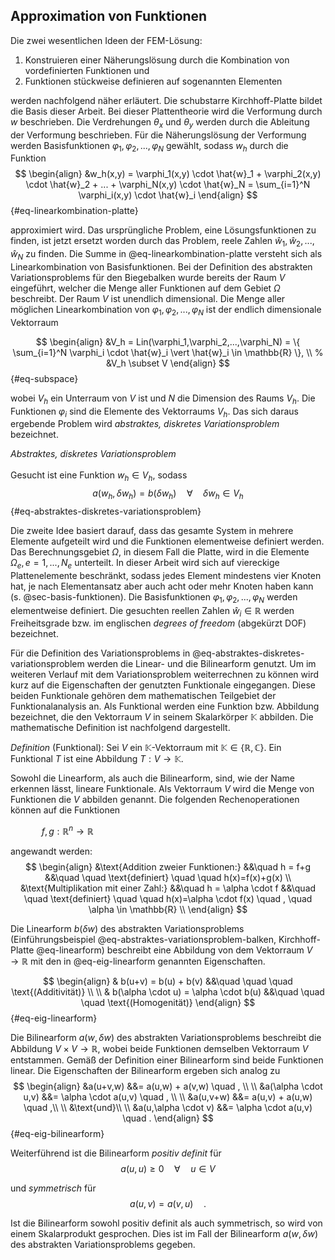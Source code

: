 
## Approximation von Funktionen {#sec-approximation-funktionen}

Die zwei wesentlichen Ideen der FEM-Lösung:

1. Konstruieren einer Näherungslösung durch die Kombination von vordefinierten Funktionen und
2. Funktionen stückweise definieren auf sogenannten Elementen

werden nachfolgend näher erläutert. Die schubstarre Kirchhoff-Platte bildet die Basis dieser Arbeit. Bei dieser Plattentheorie wird die Verformung durch $w$ beschrieben. Die Verdrehungen $\theta_x$ und $\theta_y$ werden durch die Ableitung der Verformung beschrieben. Für die Näherungslösung der Verformung werden Basisfunktionen $\varphi_1, \varphi_2,...,\varphi_N$ gewählt, sodass $w_h$ durch die Funktion
$$
\begin{align}
&w_h(x,y) = \varphi_1(x,y) \cdot \hat{w}_1 +  \varphi_2(x,y) \cdot \hat{w}_2 + ... + \varphi_N(x,y) \cdot \hat{w}_N = \sum_{i=1}^N \varphi_i(x,y) \cdot \hat{w}_i 
\end{align}
$${#eq-linearkombination-platte}

approximiert wird. Das ursprüngliche Problem, eine Lösungsfunktionen zu finden, ist jetzt ersetzt worden durch das Problem, reele Zahlen $\hat{w}_1, \hat{w}_2,...,\hat{w}_N$ zu finden. Die Summe in @eq-linearkombination-platte versteht sich als Linearkombination von Basisfunktionen. Bei der Definition des abstrakten Variationsproblems für den Biegebalken wurde bereits der Raum $V$ eingeführt, welcher die Menge aller Funktionen auf dem Gebiet $\Omega$ beschreibt. Der Raum $V$ ist unendlich dimensional. Die Menge aller möglichen Linearkombination von $\varphi_1, \varphi_2,...,\varphi_N$ ist der endlich dimensionale Vektorraum 

$$
\begin{align}
&V_h = Lin(\varphi_1,\varphi_2,...,\varphi_N) = \{ \sum_{i=1}^N \varphi_i \cdot \hat{w}_i \vert \hat{w}_i \in \mathbb{R} \}, \\
% &V_h \subset V
\end{align}
$${#eq-subspace}

wobei $V_h$ ein Unterraum von $V$ ist und $N$ die Dimension des Raums $V_h$. Die Funktionen $\varphi_i$ sind die Elemente des Vektorraums $V_h$. Das sich daraus ergebende Problem wird _abstraktes, diskretes Variationsproblem_ bezeichnet.

::: {.block fill="luma(230)" inset="8pt" radius="4pt"}

*Abstraktes, diskretes Variationsproblem* 
\
\
Gesucht ist eine Funktion $w_h \in V_h$, sodass 
$$
a(w_h, \delta w_h)= b(\delta w_h) \quad \forall \quad \delta w_h \in V_h
$${#eq-abstraktes-diskretes-variationsproblem}

:::

Die zweite Idee basiert darauf, dass das gesamte System in mehrere Elemente aufgeteilt wird und die Funktionen elementweise definiert werden. Das Berechnungsgebiet $\Omega$, in diesem Fall die Platte, wird in die Elemente $\Omega_e, e = 1,...,N_e$ unterteilt. In dieser Arbeit wird sich auf viereckige Plattenelemente beschränkt, sodass jedes Element mindestens vier Knoten hat, je nach Elementansatz aber auch acht oder mehr Knoten haben kann (s. @sec-basis-funktionen). Die Basisfunktionen $\varphi_1, \varphi_2,...,\varphi_N$ werden elementweise definiert. Die gesuchten reellen Zahlen $\hat{w}_i \in \mathbb{R}$ werden Freiheitsgrade bzw. im englischen _degrees of freedom_ (abgekürzt DOF) bezeichnet.


Für die Definition des Variationsproblems in @eq-abstraktes-diskretes-variationsproblem werden die Linear- und die Bilinearform genutzt. Um im weiteren Verlauf mit dem Variationsproblem weiterrechnen zu können wird kurz auf die Eigenschaften der genutzten Funktionale eingegangen. Diese beiden Funktionale gehören dem mathematischen Teilgebiet der Funktionalanalysis an. Als Funktional werden eine Funktion bzw. Abbildung bezeichnet, die den Vektorraum $V$ in seinem Skalarkörper $\mathbb{K}$ abbilden. Die mathematische Definition ist nachfolgend dargestellt.

::: {.block fill="luma(230)" inset="8pt" radius="4pt"}
_Definition_ (Funktional): Sei $V$ ein $\mathbb{K}$-Vektorraum mit $\mathbb{K} \in \{ \mathbb{R},\mathbb{C} \}$. Ein Funktional $T$ ist eine Abbildung $T:V \to \mathbb{K}$.
:::

Sowohl die Linearform, als auch die Bilinearform, sind, wie der Name erkennen lässt, lineare Funktionale. Als Vektorraum $V$ wird die Menge von Funktionen die $V$ abbilden genannt. Die folgenden Rechenoperationen können auf die Funktionen

$\quad \quad \quad f,g: \mathbb{R}^n \to \mathbb{R}$

angewandt werden:
$$
\begin{align}
&\text{Addition zweier Funktionen:} &&\quad h = f+g &&\quad \quad \text{definiert} \quad \quad h(x)=f(x)+g(x) \\
&\text{Multiplikation mit einer Zahl:} &&\quad h = \alpha \cdot f &&\quad \quad \text{definiert} \quad \quad h(x)=\alpha \cdot f(x) \quad , \quad \alpha \in \mathbb{R} \\
\end{align}
$$

Die Linearform $b(\delta w)$ des abstrakten Variationsproblems (Einführungsbeispiel @eq-abstraktes-variationsproblem-balken, Kirchhoff-Platte @eq-linearform) beschreibt eine Abbildung von dem Vektorraum $V \to \mathbb{R}$ mit den in @eq-eig-linearform genannten Eigenschaften.

$$
\begin{align}
& b(u+v) = b(u) + b(v) &&\quad \quad \quad \text{(Additivität)} \\
\\
& b(\alpha \cdot u) = \alpha \cdot b(u) &&\quad \quad \quad \text{(Homogenität)}
\end{align}
$${#eq-eig-linearform}

Die Bilinearform $a(w,\delta w)$ des abstrakten Variationsproblems beschreibt die Abbildung $V \times V \to \mathbb{R}$, wobei beide Funktionen demselben Vektorraum $V$ entstammen. Gemäß der Definition einer Bilinearform sind beide Funktionen linear. Die Eigenschaften der Bilinearform ergeben sich analog zu 
$$
\begin{align}
&a(u+v,w) &&= a(u,w) + a(v,w) \quad , \\
\\
&a(\alpha \cdot u,v) &&= \alpha \cdot a(u,v) \quad , \\
\\
&a(u,v+w) &&= a(u,v) + a(u,w) \quad ,\\
\\
&\text{und}\\
\\
&a(u,\alpha \cdot v) &&= \alpha \cdot a(u,v) \quad .
\end{align}
$${#eq-eig-bilinearform}

Weiterführend ist die Bilinearform _positiv definit_ für
$$
a(u,u) \ge 0 \quad \forall \quad u \in V
$$

und _symmetrisch_ für 
$$
a(u,v) = a(v,u) \quad .
$$

Ist die Bilinearform sowohl positiv definit als auch symmetrisch, so wird von einem Skalarprodukt gesprochen. Dies ist im Fall der Bilinearform $a(w,\delta w)$ des abstrakten Variationsproblems gegeben.